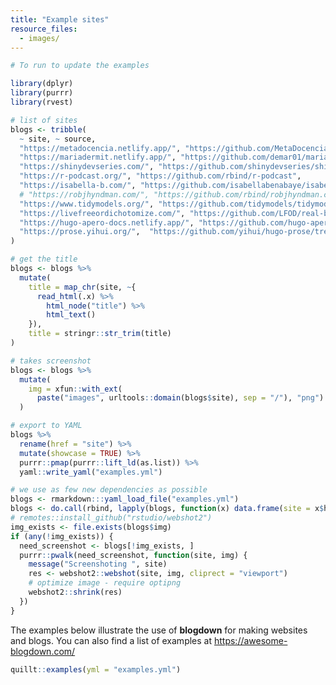 ```yaml
---
title: "Example sites"
resource_files:
  - images/
---
```


```r
# To run to update the examples

library(dplyr)
library(purrr)
library(rvest)

# list of sites
blogs <- tribble(
  ~ site, ~ source, 
  "https://metadocencia.netlify.app/", "https://github.com/MetaDocencia/SitioWeb",
  "https://mariadermit.netlify.app/", "https://github.com/demar01/mariadermit",
  "https://shinydevseries.com/", "https://github.com/shinydevseries/shinydevseries_site",
  "https://r-podcast.org/", "https://github.com/rbind/r-podcast",
  "https://isabella-b.com/", "https://github.com/isabellabenabaye/isabella-b.com",
  # "https://robjhyndman.com/", "https://github.com/rbind/robjhyndman.com",
  "https://www.tidymodels.org/", "https://github.com/tidymodels/tidymodels.org",
  "https://livefreeordichotomize.com/", "https://github.com/LFOD/real-blog",
  "https://hugo-apero-docs.netlify.app/", "https://github.com/hugo-apero/hugo-apero-docs",
  "https://prose.yihui.org/",  "https://github.com/yihui/hugo-prose/tree/master/exampleSite"
)

# get the title
blogs <- blogs %>% 
  mutate(
    title = map_chr(site, ~{
      read_html(.x) %>%
        html_node("title") %>%
        html_text()
    }), 
    title = stringr::str_trim(title)
) 

# takes screenshot
blogs <- blogs %>%
  mutate(
    img = xfun::with_ext(
      paste("images", urltools::domain(blogs$site), sep = "/"), "png")
  )

# export to YAML
blogs %>%
  rename(href = "site") %>%
  mutate(showcase = TRUE) %>%
  purrr::pmap(purrr::lift_ld(as.list)) %>%
  yaml::write_yaml("examples.yml")
```

```r
# we use as few new dependencies as possible 
blogs <- rmarkdown:::yaml_load_file("examples.yml")
blogs <- do.call(rbind, lapply(blogs, function(x) data.frame(site = x$href, img = x$img)))
# remotes::install_github("rstudio/webshot2")
img_exists <- file.exists(blogs$img)
if (any(!img_exists)) {
  need_screenshot <- blogs[!img_exists, ]
  purrr::pwalk(need_screenshot, function(site, img) {
    message("Screenshoting ", site)
    res <- webshot2::webshot(site, img, cliprect = "viewport")
    # optimize image - require optipng
    webshot2::shrink(res)
  })
}
```

The examples below illustrate the use of **blogdown** for making websites and blogs. You can also find a list of examples at <https://awesome-blogdown.com/>

```r
quillt::examples(yml = "examples.yml")
```
